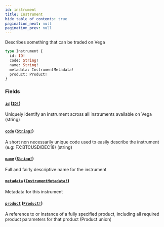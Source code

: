 ```yaml
---
id: instrument
title: Instrument
hide_table_of_contents: true
pagination_next: null
pagination_prev: null
---
```



Describes something that can be traded on Vega

```graphql
type Instrument {
  id: ID!
  code: String!
  name: String!
  metadata: InstrumentMetadata!
  product: Product!
}
```


### Fields

#### [`id`](#) ([`ID!`](/docs/testnet/graphql/scalars/id))

Uniquely identify an instrument across all instruments available on Vega (string)


#### [`code`](#) ([`String!`](/docs/testnet/graphql/scalars/string))

A short non necessarily unique code used to easily describe the instrument (e.g: FX:BTCUSD/DEC18) (string)


#### [`name`](#) ([`String!`](/docs/testnet/graphql/scalars/string))

Full and fairly descriptive name for the instrument


#### [`metadata`](#) ([`InstrumentMetadata!`](/docs/testnet/graphql/objects/instrument-metadata))

Metadata for this instrument


#### [`product`](#) ([`Product!`](/docs/testnet/graphql/unions/product))

A reference to or instance of a fully specified product, including all required product parameters for that product (Product union)




